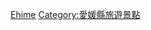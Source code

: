 {{日本行政區劃分類導航|溫泉}}
{{Commons category|Hot springs of Ehime prefecture}}

[[Category:日本各都道府縣溫泉|Ehime]]
[[Category:愛媛縣旅遊景點|Category:愛媛縣旅遊景點]]
